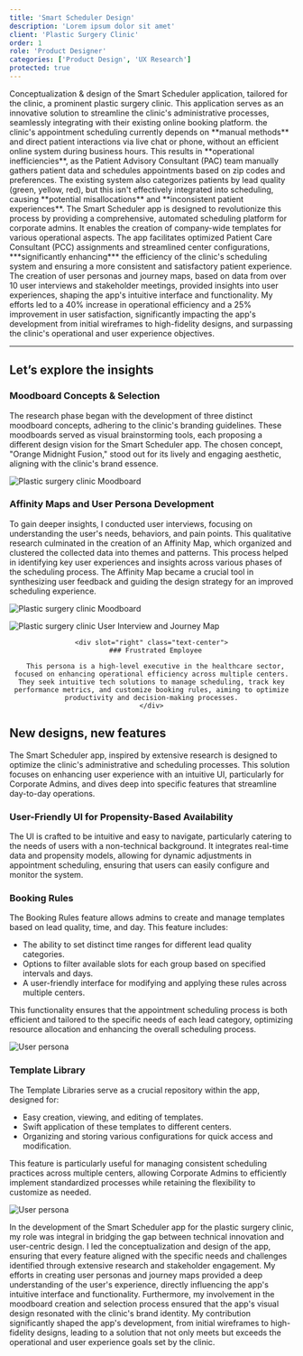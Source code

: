 ```yaml
---
title: 'Smart Scheduler Design'
description: 'Lorem ipsum dolor sit amet'
client: 'Plastic Surgery Clinic'
order: 1
role: 'Product Designer'
categories: ['Product Design', 'UX Research']
protected: true
---
```



<LeftHeader header="Project Overview">
  Conceptualization & design of the Smart Scheduler application, tailored for
  the clinic, a prominent plastic surgery clinic. This application serves as an
  innovative solution to streamline the clinic's administrative processes,
  seamlessly integrating with their existing online booking platform.
</LeftHeader>

<LeftHeader header="Challenge">
  the clinic's appointment scheduling currently depends on **manual methods**
  and direct patient interactions via live chat or phone, without an efficient
  online system during business hours. This results in **operational
  inefficiencies**, as the Patient Advisory Consultant (PAC) team manually
  gathers patient data and schedules appointments based on zip codes and
  preferences. The existing system also categorizes patients by lead quality
  (green, yellow, red), but this isn't effectively integrated into scheduling,
  causing **potential misallocations** and **inconsistent patient experiences**.
</LeftHeader>

<LeftHeader header="Proposed Solution">
  The Smart Scheduler app is designed to revolutionize this process by providing
  a comprehensive, automated scheduling platform for corporate admins. It
  enables the creation of company-wide templates for various operational
  aspects. The app facilitates optimized Patient Care Consultant (PCC)
  assignments and streamlined center configurations, ***significantly
  enhancing*** the efficiency of the clinic's scheduling system and ensuring a
  more consistent and satisfactory patient experience.
</LeftHeader>

<LeftHeader header="Impact">
  The creation of user personas and journey maps, based on data from over 10
  user interviews and stakeholder meetings, provided insights into user
  experiences, shaping the app's intuitive interface and functionality. My
  efforts led to a 40% increase in operational efficiency and a 25% improvement
  in user satisfaction, significantly impacting the app's development from
  initial wireframes to high-fidelity designs, and surpassing the clinic's
  operational and user experience objectives.
</LeftHeader>

---

## Let’s explore the insights

<div class="py-8" />

### Moodboard Concepts & Selection

The research phase began with the development of three distinct moodboard concepts, adhering to the clinic's branding guidelines. These moodboards served as visual brainstorming tools, each proposing a different design vision for the Smart Scheduler app. The chosen concept, "Orange Midnight Fusion," stood out for its lively and engaging aesthetic, aligning with the clinic's brand essence.

<Image
  class="h-auto w-full"
  format="webp"
  quality="max"
  src={smartSchedulerMoodboardPng}
  alt="Plastic surgery clinic Moodboard"
/>

<div class="py-4" />

### Affinity Maps and User Persona Development

To gain deeper insights, I conducted user interviews, focusing on understanding the user's needs, behaviors, and pain points. This qualitative research culminated in the creation of an Affinity Map, which organized and clustered the collected data into themes and patterns. This process helped in identifying key user experiences and insights across various phases of the scheduling process. The Affinity Map became a crucial tool in synthesizing user feedback and guiding the design strategy for an improved scheduling experience.

<Image
  class="h-auto w-full"
  format="webp"
  quality="max"
  src={smartSchedulerAffinityMapPng}
  alt="Plastic surgery clinic Moodboard"
/>

<LeftRight first="right" rightWidth="md:w-auto" leftWidth="md:w-fit" align="middle">
    <Image
        class="max-w-64 sm:max-w-96 md:max-w-64 lg:max-w-96 h-auto m-auto"
        align="middle"
        format="webp"
        quality="max"
        src={smartSchedulerUserPersonaPng}
        alt="Plastic surgery clinic User Interview and Journey Map" />

    <div slot="right" class="text-center">
      ### Frustrated Employee

      This persona is a high-level executive in the healthcare sector, focused on enhancing operational efficiency across multiple centers. They seek intuitive tech solutions to manage scheduling, track key performance metrics, and customize booking rules, aiming to optimize productivity and decision-making processes.
    </div>

</LeftRight>

<div class="py-8" />

## New designs, new features

The Smart Scheduler app, inspired by extensive research is designed to optimize the clinic's administrative and scheduling processes. This solution focuses on enhancing user experience with an intuitive UI, particularly for Corporate Admins, and dives deep into specific features that streamline day-to-day operations.

### User-Friendly UI for Propensity-Based Availability

The UI is crafted to be intuitive and easy to navigate, particularly catering to the needs of users with a non-technical background. It integrates real-time data and propensity models, allowing for dynamic adjustments in appointment scheduling, ensuring that users can easily configure and monitor the system.

### Booking Rules

The Booking Rules feature allows admins to create and manage templates based on lead quality, time, and day. This feature includes:

- The ability to set distinct time ranges for different lead quality categories.
- Options to filter available slots for each group based on specified intervals and days.
- A user-friendly interface for modifying and applying these rules across multiple centers.

This functionality ensures that the appointment scheduling process is both efficient and tailored to the specific needs of each lead category, optimizing resource allocation and enhancing the overall scheduling process.

<Image
  format="webp"
  class="m-auto shadow-lg"
  src={smartSchedulerBookingRulesPng}
  alt="User persona"
/>

### Template Library

The Template Libraries serve as a crucial repository within the app, designed for:

- Easy creation, viewing, and editing of templates.
- Swift application of these templates to different centers.
- Organizing and storing various configurations for quick access and modification.

This feature is particularly useful for managing consistent scheduling practices across multiple centers, allowing Corporate Admins to efficiently implement standardized processes while retaining the flexibility to customize as needed.

<Image
  format="webp"
  class="m-auto shadow-lg"
  src={smartSchedulerTtaPng}
  quality="high"
  alt="User persona"
/>

<MyImpact>
  In the development of the Smart Scheduler app for the plastic surgery clinic,
  my role was integral in bridging the gap between technical innovation and
  user-centric design. I led the conceptualization and design of the app,
  ensuring that every feature aligned with the specific needs and challenges
  identified through extensive research and stakeholder engagement. My efforts
  in creating user personas and journey maps provided a deep understanding of
  the user's experience, directly influencing the app's intuitive interface and
  functionality. Furthermore, my involvement in the moodboard creation and
  selection process ensured that the app's visual design resonated with the
  clinic's brand identity. My contribution significantly shaped the app's
  development, from initial wireframes to high-fidelity designs, leading to a
  solution that not only meets but exceeds the operational and user experience
  goals set by the clinic.
</MyImpact>
